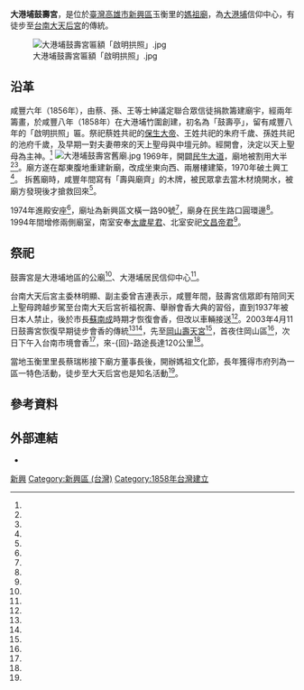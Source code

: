 {{coord|22.627009|120.302967|display=title}}
{{東亞廟宇
| name = 大港埔鼓壽宮
| img =File:大港埔鼓壽宮正面照.jpg
| img_capt = 
| image_width = 250px
| location = {{ROC-TWN}}[[高雄市|高雄市]][[新興區_(台灣)|新興區]]玉衡里文橫一路90號
| god =[[媽祖|媽祖]]
| type = 
| struct = 
| open_year ={{QIN}}[[咸豐|咸豐]]八年（1858年）
| cere_date =
| mass_rapid_transit =[[高捷紅線|高捷紅線]][[中央公園站|中央公園站]]
| cultural_collection= 
|}}
'''大港埔鼓壽宮'''，是位於[[臺灣|臺灣]][[高雄市|高雄市]][[新興區_(台灣)|新興區]]玉衡里的[[媽祖廟|媽祖廟]]，為[[大港埔|大港埔]]信仰中心，有徒步至[[台南大天后宮|台南大天后宮]]的傳統。

[[File:大港埔鼓壽宮匾額「啟明拱照」.jpg|thumb]]

==沿革==
咸豐六年（1856年），由蔡、孫、王等士紳議定聯合眾信徒捐款籌建廟宇，經兩年籌畫，於咸豐八年（1858年）在大港埔竹圍創建，初名為「鼓壽亭」，留有咸豐八年的「啟明拱照」匾。祭祀蔡姓共祀的[[保生大帝|保生大帝]]、王姓共祀的朱府千歲、孫姓共祀的池府千歲，及早期一對夫妻帶來的天上聖母與中壇元帥。經開會，決定以天上聖母為主神。<ref name="王士杰"/>
[[File:大港埔鼓壽宮舊廟.jpg|thumb]]
1969年，開闢[[民生路_(高雄市)|民生大道]]，廟地被割用大半<ref name="王士杰"/><ref name="彭奕峰"/>。廟方遂在鄰東腹地重建新廟，改成坐東向西、兩層樓建築，1970年破土興工<ref name="王士杰"/>。
拆舊廟時，咸豐年間寫有「壽與廟齊」的木牌，被民眾拿去當木材燒開水，被廟方發現後才搶救回來<ref name="彭奕峰"/>。

1974年進殿安座<ref name="王士杰"/>，廟址為新興區文橫一路90號<ref name="2003-04-03"/>，廟身在民生路口圓環邊<ref name="李義"/>。1994年間增修兩側廟室，南室安奉[[太歲星君|太歲星君]]、北室安祀[[文昌帝君|文昌帝君]]<ref name="王士杰"/>。

==祭祀==
鼓壽宮是大港埔地區的公廟<ref name="王士杰"/>、大港埔居民信仰中心<ref name="李義"/>。

台南大天后宮主委林明顯、副主委曾吉連表示，咸豐年間，鼓壽宮信眾即有陪同天上聖母跨越步駕至台南大天后宮祈福祝壽、舉辦會香大典的習俗，直到1937年被日本人禁止，後於市長[[蘇南成|蘇南成]]時期才恢復會香，但改以車輛接送<ref name="凌珮君"/>。2003年4月11日鼓壽宮恢復早期徒步會香的傳統<ref name="凌珮君"/><ref name="趙家麟"/>，先至[[岡山壽天宮|岡山壽天宮]]<ref name="凌珮君"/>，首夜住岡山區<ref name="趙家麟"/>，次日下午入台南市境會香<ref name="趙家麟"/>，來-{回}-路途長達120公里<ref name="李義"/>。

當地玉衡里里長蔡瑞彬接下廟方董事長後，開辦媽祖文化節，長年獲得市府列為一區一特色活動，徒步至大天后宮也是知名活動<ref name="李義"/>。

{{portal box|高雄}}
{{commonscat|Cu-Show Temple}}

== 參考資料 ==
{{reflist|1|refs=

<ref name="2003-04-03">{{Cite news|url=|title=《生活情報》 歌唱賽|author=|language=zh-tw|publisher=《中國時報》|date=2003-04-03|accessdate=}}</ref>

<ref name="凌珮君">{{Cite news|url=|title=高雄鼓壽宮 到府城會香 以信眾徒步方式辦活動 睽違67年 今天出發 明天到台南|author=凌珮君|language=zh-tw|publisher=《聯合報》|date=2003-04-11|accessdate=}}</ref>

<ref name="王士杰">{{Cite news|url=http://cdns.com.tw/news.php?n_id=27&nc_id=38690|title=鼓壽宮 大港埔百年古廟|author=王士杰|language=zh-tw|publisher=《中華日報》|date=2015-07-27|accessdate=2020-01-04|archive-url=https://web.archive.org/web/20190829180552/http://www.cdns.com.tw/news.php?n_id=27&nc_id=38690|archive-date=2019-08-29|dead-url=no}}</ref>

<ref name="彭奕峰">{{Cite news|url=|title=建廟老木碑 險遭火劫|author=彭奕峰|language=zh-tw|publisher=《中國時報》|date=2003-10-16|accessdate=}}</ref>

<ref name="趙家麟">{{Cite news|url=|title=中斷67年再續友誼 盼創「北有大甲香、南有打狗香」宗教盛事 高雄鼓壽宮步駕會香台南大天后宮|author=趙家麟|language=zh-tw|publisher=《中國時報》|date=2003-04-13|accessdate=}}</ref>

<ref name="李義">{{Cite news|url=https://www.chinatimes.com/newspapers/20131101000547-260107?chdtv|title=星期人物－蔡瑞彬里長 人神都服務|author=李義|language=zh-tw|publisher=《中國時報》|date=2013-11-01|accessdate=2020-01-04}}</ref>

}}
==外部連結==
*{{facebook|cushow}}
[[Category:高雄市媽祖廟|新興]]
[[Category:新興區_(台灣)|Category:新興區 (台灣)]]
[[Category:1858年台灣建立|Category:1858年台灣建立]]